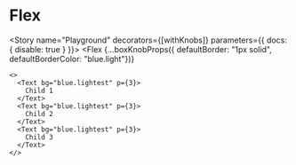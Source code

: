 
<Meta title="MDX|Flex" component={Flex} />

# Flex

<Props of={Flex} exclude="theme" />

<Story name="Playground" decorators={[withKnobs]} parameters={{ docs: { disable: true } }}>
  <Flex
    {...boxKnobProps({ defaultBorder: "1px solid", defaultBorderColor: "blue.light"})}
  >
    <>
      <Text bg="blue.lightest" p={3}>
        Child 1
      </Text>
      <Text bg="blue.lightest" p={3}>
        Child 2
      </Text>
      <Text bg="blue.lightest" p={3}>
        Child 3
      </Text>
    </>
  </Flex>
</Story>

